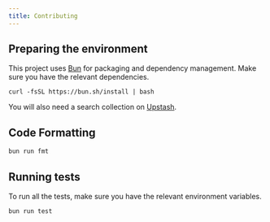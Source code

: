 ```yaml
---
title: Contributing
---
```


## Preparing the environment

This project uses [Bun](https://bun.sh/) for packaging and dependency management. Make sure you have the relevant dependencies.

```commandline
curl -fsSL https://bun.sh/install | bash
```

You will also need a search collection on [Upstash](https://console.upstash.com/search).

## Code Formatting

```bash
bun run fmt
```

## Running tests

To run all the tests, make sure you have the relevant environment variables.

```bash
bun run test
```

